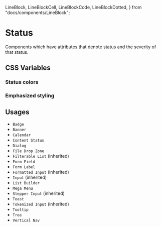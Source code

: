   LineBlock,
  LineBlockCell,
  LineBlockCode,
  LineBlockDotted,
} from "docs/components/LineBlock";

<Meta title="Documentation/Styles and Theming/Characteristics/Status" />

# Status

Components which have attributes that denote status and the severity of that status.

## CSS Variables

### Status colors

<Canvas>
  <Story name="Status">
    <DocGrid>
      <ColorBlock colorVar="--uitk-status-info-foreground" />
      <ColorBlock colorVar="--uitk-status-error-foreground" />
      <ColorBlock colorVar="--uitk-status-warning-foreground" />
      <ColorBlock colorVar="--uitk-status-success-foreground" />
      <ColorBlock colorVar="--uitk-status-info-borderColor" />
      <ColorBlock colorVar="--uitk-status-error-borderColor" />
      <ColorBlock colorVar="--uitk-status-warning-borderColor" />
      <ColorBlock colorVar="--uitk-status-success-borderColor" />
    </DocGrid>
  </Story>
</Canvas>

### Emphasized styling

<Canvas>
  <Story name="Emphasized styling">
    <DocGrid>
      <ColorBlock colorVar="--uitk-status-info-background-emphasize" />
      <ColorBlock colorVar="--uitk-status-error-background-emphasize" />
      <ColorBlock colorVar="--uitk-status-warning-background-emphasize" />
      <ColorBlock colorVar="--uitk-status-success-background-emphasize" />
    </DocGrid>
  </Story>
</Canvas>

## Usages

- `Badge`
- `Banner`
- `Calendar`
- `Content Status`
- `Dialog`
- `File Drop Zone`
- `Filterable List` (inherited)
- `Form Field`
- `Form Label`
- `Formatted Input` (inherited)
- `Input` (inherited)
- `List Builder`
- `Mega Menu`
- `Stepper Input` (inherited)
- `Toast`
- `Tokenized Input` (inherited)
- `Tooltip`
- `Tree`
- `Vertical Nav`
